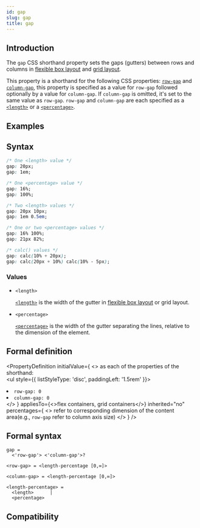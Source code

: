 ```yaml
---
id: gap
slug: gap
title: gap
---
```


## Introduction

The `gap` CSS shorthand property sets the gaps (gutters) between rows and columns in [flexible box layout](/guide/ui/layout/flexible-box-layout.mdx) and [grid layout](/guide/ui/layout/grid-layout.mdx).

This property is a shorthand for the following CSS properties: [`row-gap`](./row-gap.mdx) and [`column-gap`](./column-gap.mdx), this property is specified as a value for `row-gap` followed optionally by a value for `column-gap`. If `column-gap` is omitted, it's set to the same value as `row-gap`. `row-gap` and `column-gap` are each specified as a [`<length>`](/api/css/data-type/length.mdx) or a [`<percentage>`](/api/css/data-type/percentage.mdx).

## Examples


<Go
  example="css-api"
  defaultFile="src/gap/App.tsx"
  img="https://lf-lynx.tiktok-cdns.com/obj/lynx-artifacts-oss-sg/lynx-website/assets/doc/css/gap.png"
  defaultEntryFile="dist/gap.lynx.bundle"
  entry="src/gap"
/>

## Syntax

```css
/* One <length> value */
gap: 20px;
gap: 1em;

/* One <percentage> value */
gap: 16%;
gap: 100%;

/* Two <length> values */
gap: 20px 10px;
gap: 1em 0.5em;

/* One or two <percentage> values */
gap: 16% 100%;
gap: 21px 82%;

/* calc() values */
gap: calc(10% + 20px);
gap: calc(20px + 10%) calc(10% - 5px);
```

### Values

- `<length>`

  [`<length>`](/api/css/data-type/length.mdx) is the width of the gutter in [flexible box layout](/guide/ui/layout/flexible-box-layout.mdx) or grid layout.

- `<percentage>`

  [`<percentage>`](/api/css/data-type/percentage.mdx) is the width of the gutter separating the lines, relative to the dimension of the element.

## Formal definition


<PropertyDefinition
  initialValue={
    <>
      as each of the properties of the shorthand: <br />
      <ul style={{ listStyleType: 'disc', paddingLeft: '1.5rem' }}>
        <li>
          <code>row-gap: 0</code>
        </li>
        <li>
          <code>column-gap: 0</code>
        </li>
      </ul>
    </>
  }
  appliesTo={<>flex containers, grid containers</>}
  inherited="no"
  percentages={
    <>
      refer to corresponding dimension of the content area(e.g.,
      <code>row-gap</code> refer to column axis size)
    </>
  }
/>

## Formal syntax

```
gap =
  <'row-gap'> <'column-gap'>?

<row-gap> = <length-percentage [0,∞]>

<column-gap> = <length-percentage [0,∞]>

<length-percentage> =
  <length>      |
  <percentage>
```

## Compatibility


<LegacyCompatTable metadata="css/properties/gap" />
